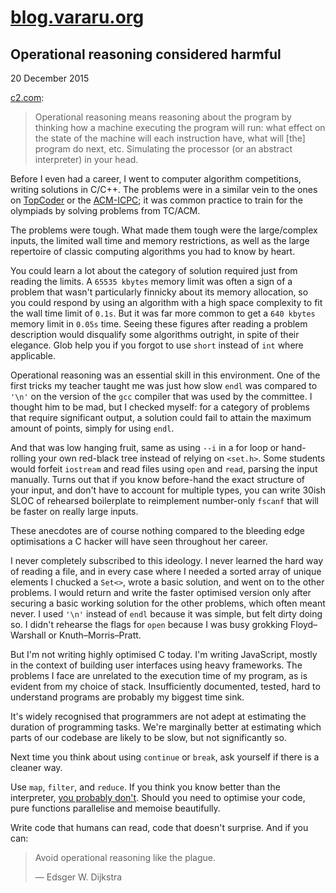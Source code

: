 # [blog.vararu.org](/)

## Operational reasoning considered harmful

<time dateTime="2015-12-20">20 December 2015</time>

[c2.com](http://c2.com/cgi/wiki?OperationalReasoning):

> Operational reasoning means reasoning about the program by thinking how a machine executing the program will run: what effect on the state of the machine will each instruction have, what will [the] program do next, etc. Simulating the processor (or an abstract interpreter) in your head.

Before I even had a career, I went to computer algorithm competitions, writing solutions in C/C++. The problems were in a similar vein to the ones on [TopCoder](https://www.topcoder.com/) or the [ACM-ICPC](https://icpc.baylor.edu/); it was common practice to train for the olympiads by solving problems from TC/ACM.

The problems were tough. What made them tough were the large/complex inputs, the limited wall time and memory restrictions, as well as the large repertoire of classic computing algorithms you had to know by heart.

You could learn a lot about the category of solution required just from reading the limits. A `65535 kbytes` memory limit was often a sign of a problem that wasn't particularly finnicky about its memory allocation, so you could respond by using an algorithm with a high space complexity to fit the wall time limit of `0.1s`. But it was far more common to get a `640 kbytes` memory limit in `0.05s` time. Seeing these figures after reading a problem description would disqualify some algorithms outright, in spite of their elegance. Glob help you if you forgot to use `short` instead of `int` where applicable.

Operational reasoning was an essential skill in this environment. One of the first tricks my teacher taught me was just how slow `endl` was compared to `'\n'` on the version of the `gcc` compiler that was used by the committee. I thought him to be mad, but I checked myself: for a category of problems that require significant output, a solution could fail to attain the maximum amount of points, simply for using `endl`.

And that was low hanging fruit, same as using `--i` in a for loop or hand-rolling your own red-black tree instead of relying on `<set.h>`. Some students would forfeit `iostream` and read files using `open` and `read`, parsing the input manually. Turns out that if you know before-hand the exact structure of your input, and don't have to account for multiple types, you can write 30ish SLOC of rehearsed boilerplate to reimplement number-only `fscanf` that will be faster on really large inputs.

These anecdotes are of course nothing compared to the bleeding edge optimisations a C hacker will have seen throughout her career.

I never completely subscribed to this ideology. I never learned the hard way of reading a file, and in every case where I needed a sorted array of unique elements I chucked a `Set<>`, wrote a basic solution, and went on to the other problems. I would return and write the faster optimised version only after securing a basic working solution for the other problems, which often meant never. I used `'\n'` instead of `endl` because it was simple, but felt dirty doing so. I didn't rehearse the flags for `open` because I was busy grokking Floyd–Warshall or Knuth–Morris–Pratt.

But I'm not writing highly optimised C today. I'm writing JavaScript, mostly in the context of building user interfaces using heavy frameworks. The problems I face are unrelated to the execution time of my program, as is evident from my choice of stack. Insufficiently documented, tested, hard to understand programs are probably my biggest time sink.

It's widely recognised that programmers are not adept at estimating the duration of programming tasks. We're marginally better at estimating which parts of our codebase are likely to be slow, but not significantly so.

Next time you think about using `continue` or `break`, ask yourself if there is a cleaner way.

Use `map`, `filter`, and `reduce`. If you think you know better than the interpreter, [you probably don't](https://www.youtube.com/watch?v=65-RbBwZQdU). Should you need to optimise your code, pure functions parallelise and memoise beautifully.

Write code that humans can read, code that doesn't surprise. And if you can:

> Avoid operational reasoning like the plague.
>
> — Edsger W. Dijkstra

